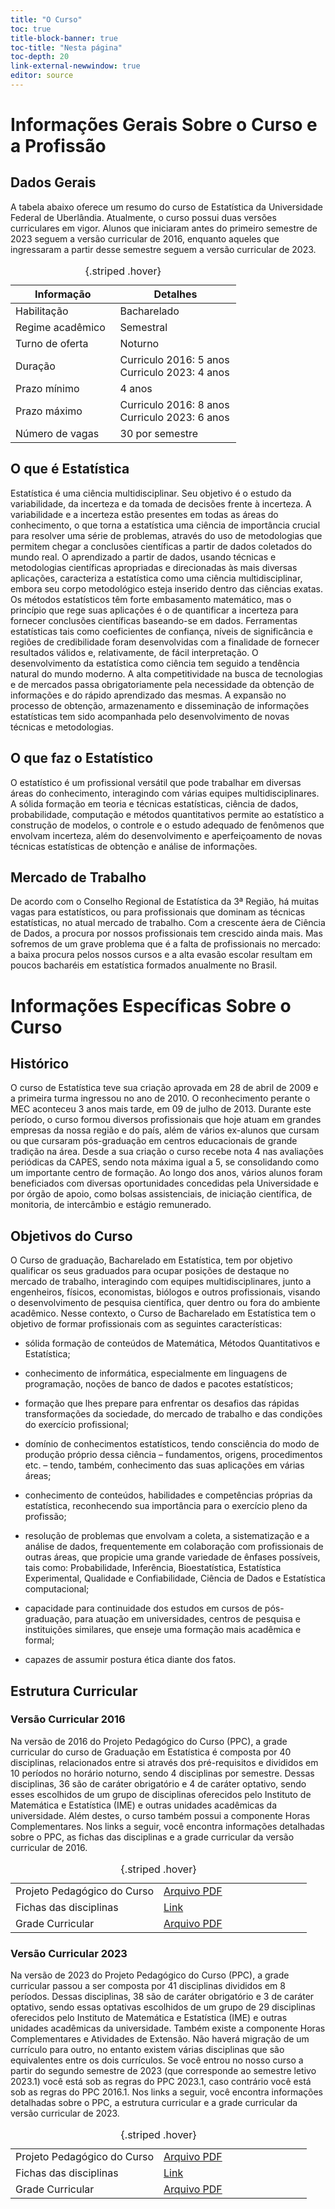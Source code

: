 ```yaml
---
title: "O Curso"
toc: true
title-block-banner: true
toc-title: "Nesta página"
toc-depth: 20
link-external-newwindow: true
editor: source
---
```


# Informações Gerais Sobre o Curso e a Profissão

## Dados Gerais

A tabela abaixo oferece um resumo do curso de Estatística da Universidade Federal de Uberlândia. Atualmente, o curso possui duas versões curriculares em vigor. Alunos que iniciaram antes do primeiro semestre de 2023 seguem a versão curricular de 2016, enquanto aqueles que ingressaram a partir desse semestre seguem a versão curricular de 2023.

| Informação       | Detalhes                                           |
|------------------|---------------------|
| Habilitação      | Bacharelado                                        |
| Regime acadêmico | Semestral                                          |
| Turno de oferta  | Noturno                                            |
| Duração          | Curriculo 2016: 5 anos <br> Curriculo 2023: 4 anos |
| Prazo mínimo     | 4 anos                                             |
| Prazo máximo     | Curriculo 2016: 8 anos <br> Curriculo 2023: 6 anos |
| Número de vagas  | 30 por semestre                                    |

: {.striped .hover}

## O que é Estatística

Estatística é uma ciência multidisciplinar. Seu objetivo é o estudo da variabilidade, da incerteza e da tomada de decisões frente à incerteza. A variabilidade e a incerteza estão presentes em todas as áreas do conhecimento, o que torna a estatística uma ciência de importância crucial para resolver uma série de problemas, através do uso de metodologias que permitem chegar a conclusões científicas a partir de dados coletados do mundo real. O aprendizado a partir de dados, usando técnicas e metodologias científicas apropriadas e direcionadas às mais diversas aplicações, caracteriza a estatística como uma ciência multidisciplinar, embora seu corpo metodológico esteja inserido dentro das ciências exatas. Os métodos estatísticos têm forte embasamento matemático, mas o princípio que rege suas aplicações é o de quantificar a incerteza para fornecer conclusões científicas baseando-se em dados. Ferramentas estatísticas tais como coeficientes de confiança, níveis de significância e regiões de credibilidade foram desenvolvidas com a finalidade de fornecer resultados válidos e, relativamente, de fácil interpretação. O desenvolvimento da estatística como ciência tem seguido a tendência natural do mundo moderno. A alta competitividade na busca de tecnologias e de mercados passa obrigatoriamente pela necessidade da obtenção de informações e do rápido aprendizado das mesmas. A expansão no processo de obtenção, armazenamento e disseminação de informações estatísticas tem sido acompanhada pelo desenvolvimento de novas técnicas e metodologias.

## O que faz o Estatístico

O estatístico é um profissional versátil que pode trabalhar em diversas áreas do conhecimento, interagindo com várias equipes multidisciplinares. A sólida formação em teoria e técnicas estatísticas, ciência de dados, probabilidade, computação e métodos quantitativos permite ao estatístico a construção de modelos, o controle e o estudo adequado de fenômenos que envolvam incerteza, além do desenvolvimento e aperfeiçoamento de novas técnicas estatísticas de obtenção e análise de informações.

## Mercado de Trabalho

De acordo com o Conselho Regional de Estatística da 3ª Região, há muitas vagas para estatísticos, ou para profissionais que dominam as técnicas estatísticas, no atual mercado de trabalho. Com a crescente áera de Ciência de Dados, a procura por nossos profissionais tem crescido ainda mais. Mas sofremos de um grave problema que é a falta de profissionais no mercado: a baixa procura pelos nossos cursos e a alta evasão escolar resultam em poucos bacharéis em estatística formados anualmente no Brasil.

# Informações Específicas Sobre o Curso

## Histórico

O curso de Estatística teve sua criação aprovada em 28 de abril de 2009 e a primeira turma ingressou no ano de 2010. O reconhecimento perante o MEC aconteceu 3 anos mais tarde, em 09 de julho de 2013. Durante este período, o curso formou diversos profissionais que hoje atuam em grandes empresas da nossa região e do país, além de vários ex-alunos que cursam ou que cursaram pós-graduação em centros educacionais de grande tradição na área. Desde a sua criação o curso recebe nota 4 nas avaliações periódicas da CAPES, sendo nota máxima igual a 5, se consolidando como um importante centro de formação. Ao longo dos anos, vários alunos foram beneficiados com diversas oportunidades concedidas pela Universidade e por órgão de apoio, como bolsas assistenciais, de iniciação científica, de monitoria, de intercâmbio e estágio remunerado.

## Objetivos do Curso

O Curso de graduação, Bacharelado em Estatística, tem por objetivo qualificar os seus graduados para ocupar posições de destaque no mercado de trabalho, interagindo com equipes multidisciplinares, junto a engenheiros, físicos, economistas, biólogos e outros profissionais, visando o desenvolvimento de pesquisa científica, quer dentro ou fora do ambiente acadêmico. Nesse contexto, o Curso de Bacharelado em Estatística tem o objetivo de formar profissionais com as seguintes características:

-   sólida formação de conteúdos de Matemática, Métodos Quantitativos e Estatística;

-   conhecimento de informática, especialmente em linguagens de programação, noções de banco de dados e pacotes estatísticos;

-   formação que lhes prepare para enfrentar os desafios das rápidas transformações da sociedade, do mercado de trabalho e das condições do exercício profissional;

-   domínio de conhecimentos estatísticos, tendo consciência do modo de produção próprio dessa ciência – fundamentos, origens, procedimentos etc. – tendo, também, conhecimento das suas aplicações em várias áreas;

-   conhecimento de conteúdos, habilidades e competências próprias da estatística, reconhecendo sua importância para o exercício pleno da profissão;

-   resolução de problemas que envolvam a coleta, a sistematização e a análise de dados, frequentemente em colaboração com profissionais de outras áreas, que propicie uma grande variedade de ênfases possíveis, tais como: Probabilidade, Inferência, Bioestatística, Estatística Experimental, Qualidade e Confiabilidade, Ciência de Dados e Estatística computacional;

-   capacidade para continuidade dos estudos em cursos de pós-graduação, para atuação em universidades, centros de pesquisa e instituições similares, que enseje uma formação mais acadêmica e formal;

-   capazes de assumir postura ética diante dos fatos.

## Estrutura Curricular

### Versão Curricular 2016

Na versão de 2016 do Projeto Pedagógico do Curso (PPC), a grade curricular do curso de Graduação em Estatística é composta por 40 disciplinas, relacionados entre si através dos pré-requisitos e divididos em 10 períodos no horário noturno, sendo 4 disciplinas por semestre. Dessas disciplinas, 36 são de caráter obrigatório e 4 de caráter optativo, sendo esses escolhidos de um grupo de disciplinas oferecidos pelo Instituto de Matemática e Estatística (IME) e outras unidades acadêmicas da universidade. Além destes, o curso também possui a componente Horas Complementares. Nos links a seguir, você encontra informações detalhadas sobre o PPC, as fichas das disciplinas e a grade curricular da versão curricular de 2016.

|            |            |
|-------------|-------------|
| Projeto Pedagógico do Curso | [Arquivo PDF](http://www.ime.ufu.br/system/files/conteudo/projeto_pedagogico_-_estatistica_0.pdf) |
| Fichas das disciplinas      | [Link](http://www.ime.ufu.br/graduacao/estatistica/fichas-de-disciplinas)                         |
| Grade Curricular            | [Arquivo PDF](http://www.ime.ufu.br/system/files/conteudo/grade_corrigida_curriculo_2019.pdf)     |

: {.striped .hover}

### Versão Curricular 2023

Na versão de 2023 do Projeto Pedagógico do Curso (PPC), a grade curricular passou a ser composta por 41 disciplinas divididos em 8 períodos. Dessas disciplinas, 38 são de caráter obrigatório e 3 de caráter optativo, sendo essas optativas escolhidos de um grupo de 29 disciplinas oferecidos pelo Instituto de Matemática e Estatística (IME) e outras unidades acadêmicas da universidade. Também existe a componente Horas Complementares e Atividades de Extensão. Não haverá migração de um currículo para outro, no entanto existem várias disciplinas que são equivalentes entre os dois currículos. Se você entrou no nosso curso a partir do segundo semestre de 2023 (que corresponde ao semestre letivo 2023.1) você está sob as regras do PPC 2023.1, caso contrário você está sob as regras do PPC 2016.1. Nos links a seguir, você encontra informações detalhadas sobre o PPC, a estrutura curricular e a grade curricular da versão curricular de 2023.

|            |            |
|-------------|-------------|
| Projeto Pedagógico do Curso | [Arquivo PDF](http://www.ime.ufu.br/system/files/conteudo/ppc_curso_de_graduacao_em_estatistica_-_v.2022_0.pdf) |
| Fichas das disciplinas      | [Link](http://www.ime.ufu.br/graduacao/estatistica/fichas-de-disciplinas)                                       |
| Grade Curricular            | [Arquivo PDF](http://www.ime.ufu.br/system/files/conteudo/grade_curricular_v2023.1.pdf)                         |

: {.striped .hover}
